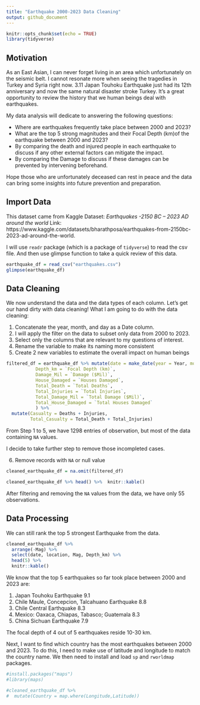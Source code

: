 ```yaml
---
title: "Earthquake 2000-2023 Data Cleaning"
output: github_document
---
```


```r
knitr::opts_chunk$set(echo = TRUE)
library(tidyverse)
```

## Motivation


As an East Asian, I can never forget living in an area which unfortunately on the seismic belt. I cannot resonate more when seeing the tragedies in Turkey and Syria right now. 3.11 Japan Touhoku Earthquake just had its 12th anniversary and now the same natural disaster stroke Turkey. It's a great opportunity to review the history that we human beings deal with earthquakes. 

My data analysis will dedicate to answering the following questions:

-  Where are earthquakes frequently take place between 2000 and 2023?
-  What are the top 5 strong magnitudes and their Focal Depth (km)of the earthquake between 2000 and 2023?
- By comparing the death and injured people in each earthquake to discuss if any other external factors can mitigate the impact.
- By comparing the Damage to discuss if these damages can be prevented by intervening beforehand.

Hope those who are unfortunately deceased can rest in peace and the data can bring some insights into future prevention and preparation. 


## Import Data

This dataset came from Kaggle Dataset: *Earthquakes -2150 BC -- 2023 AD around the world* Link: https://www.kaggle.com/datasets/bharathposa/earthquakes-from-2150bc-2023-ad-around-the-world.

I will use `readr` package (which is a package of `tidyverse`) to read the csv file. And then use glimpse function to take a quick review of this data. 

```r
earthquake_df = read_csv("earthquakes.csv")
glimpse(earthquake_df)
```

## Data Cleaning

We now understand the data and the data types of each column. Let's get our hand dirty with data cleaning! What I am going to do with the data cleaning: 

1. Concatenate the year, month, and day as a Date column.  
2. I will apply the filter on the data to subset only data from 2000 to 2023. 
3. Select only the columns that are relevant to my questions of interest.
4. Rename the variable to make its naming more consistent
5. Create 2 new variables to estimate the overall impact on human beings

```r
filtered_df = earthquake_df %>% mutate(date = make_date(year = Year, month = Mo, day = Dy)) %>%  filter(date >= "2000-01-01" & date <= "2023-12-31") %>% select(date, `Location Name`, Latitude, Longitude, `Focal Depth (km)`, Mag, Deaths, Injuries, `Damage ($Mil)`,`Houses Damaged`, `Total Deaths`, `Total Injuries`, `Total Damage ($Mil)`, `Total Houses Damaged`) %>% rename(location = `Location Name`, 
           Depth_km = `Focal Depth (km)`,
           Damage_Mil = `Damage ($Mil)`,
           House_Damaged = `Houses Damaged`,
           Total_Death = `Total Deaths`,
           Total_Injuries = `Total Injuries`,
           Total_Damage_Mil = `Total Damage ($Mil)`, 
           Total_House_Damaged = `Total Houses Damaged`
           ) %>% 
  mutate(Casualty = Deaths + Injuries, 
         Total_Casualty = Total_Death + Total_Injuries)


```
From Step 1 to 5, we have 1298 entries of observation, but most of the data containing `NA` values. 

I decide to take further step to remove those incompleted cases. 

6. Remove records with `NA` or null value

```r
cleaned_earthquake_df = na.omit(filtered_df) 

cleaned_earthquake_df %>% head() %>%  knitr::kable()
```

After filtering and removing the `NA` values from the data, we have only 55 observations. 

## Data Processing

We can still rank the top 5 strongest Earthquake from the data.

```r
cleaned_earthquake_df %>% 
  arrange(-Mag) %>% 
  select(date, location, Mag, Depth_km) %>% 
  head(5) %>% 
  knitr::kable()
```
We know that the top 5 earthquakes so far took place between 2000 and 2023 are:

1. Japan Touhoku Earthquake 9.1
2. Chile Maule, Concepcion, Talcahuano Earthquake 8.8
3. Chile Central Earthquake 8.3
4. Mexico: Oaxaca, Chiapas, Tabasco; Guatemala 8.3
5. China Sichuan Earthquake 7.9

The focal depth of 4 out of 5 earthquakes reside 10-30 km.

Next, I want to find which country has the most earthquakes between 2000 and 2023.
To do this, I need to make use of latitude and longitude to match the country name.
We then need to install and load `sp` and `rworldmap` packages.

```r
#install.packages("maps")
#library(maps)
```

```r
#cleaned_earthquake_df %>% 
#  mutate(Country = map.where(Longitude,Latitude))
```




